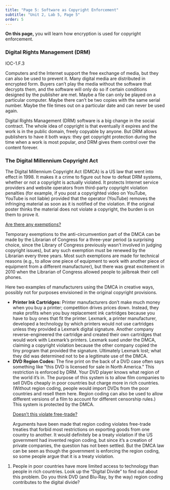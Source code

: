 ```yaml
---
title: "Page 5: Software as Copyright Enforcement"
subtitle: "Unit 2, Lab 5, Page 5"
order: 5
---
```


::: learn
<p><strong>On this page,</strong> you will learn how encryption is used
for copyright enforcement.</p>
:::

<h3>Digital Rights Management (DRM)</h3>

::: ap-standard
IOC-1.F.3
:::

<p>Computers and the Internet support the free exchange of media, but
they can also be used to prevent it. Many digital media are distributed
in encrypted form. Buyers can't play the media without the software that
decrypts them, and the software will only do so if certain conditions
designed by the publisher are met. Maybe a file can only be played on a
particular computer. Maybe there can't be two copies with the same
serial number. Maybe the file times out on a particular date and can
never be used again.</p>

<p>Digital Rights Management (DRM) software is a big change in the
social contract. The whole idea of copyright is that eventually it
expires and the work is in the public domain, freely copyable by anyone.
But DRM allows publishers to have it both ways: they get copyright
protection during the time when a work is most popular, <em>and</em> DRM
gives them control over the content forever.</p>

<h3>The Digital Millennium Copyright Act</h3>

<p>The Digital Millennium Copyright Act (DMCA) is a US law that went
into effect in 1998. It makes it a crime to figure out how to defeat DRM
systems, whether or not a copyright is actually violated. It protects
Internet service providers and website operators from third-party
copyright violation penalties (for example, if you post a copyrighted
video on YouTube, YouTube is not liable) provided that the operator
(YouTube) removes the infringing material as soon as it is notified of
the violation. If the original poster thinks the material does not
violate a copyright, the burden is on them to prove it.</p>

::: endnote
<a href="#hint-exemptions" data-toggle="collapse" title="Are there any exemptions to DMCA?">Are
there any exemptions?</a>

::: {#hint-exemptions .collapse}
Temporary exemptions to the anti-circumvention part of the DMCA can be
made by the Librarian of Congress for a three-year period (a surprising
choice, since the Library of Congress previously wasn't involved in
judging copyright issues), but any such exemption must be renewed by the
Librarian every three years. Most such exemptions are made for technical
reasons (e.g., to allow one piece of equipment to work with another
piece of equipment from a different manufacturer), but there was great
excitement in 2010 when the Librarian of Congress allowed people to
jailbreak their cell phones.
:::
:::

<p>

Here two examples of manufacturers using the DMCA in creative ways,
possibly not for purposes envisioned in the original copyright
provisions.

<ul>

<li><strong>Printer Ink Cartridges:</strong> Printer manufacturers don't
make much money when you buy a printer; competition drives prices down.
Instead, they make profits when you buy replacement ink cartridges
because you have to buy ones that fit the printer. Lexmark, a printer
manufacturer, developed a technology by which printers would not use
cartridges unless they provided a Lexmark digital signature. Another
company reverse-engineered the cartridge and created their own
cartridges that would work with Lexmark's printers. Lexmark sued under
the DMCA, claiming a copyright violation because the other company
copied the tiny program that provided the signature. Ultimately Lexmark
lost; what they did was determined not to be a legitimate use of the
DMCA.</li>

<li><strong>DVD Region Codes:</strong> The fine print on the back of a
DVD case often says something like "this DVD is licensed for sale in
North America." This restriction is enforced by DRM. Your DVD player
knows what region of the world it's in. The purpose of this system is to
allow film companies to sell DVDs cheaply in poor countries but charge
more in rich countries. (Without region coding, people would import DVDs
from the poor countries and resell them here. Region coding can also be
used to allow different versions of a film to account for different
censorship rules.) This system is protected by the DMCA.</li>

::: endnote
<a href="#hint-free-trade" data-toggle="collapse" title="Doesn't DVD region coding violate free-trade?">Doesn't
this violate free-trade?</a>

::: {#hint-free-trade .collapse}
Arguments have been made that region coding violates free-trade treaties
that forbid most restrictions on exporting goods from one country to
another. It would definitely be a treaty violation if the US government
had invented region coding, but since it's a creation of private
companies, the question has not been settled. But the DMCA law can be
seen as though the government is enforcing the region coding, so some
people argue that it is a treaty violation.
:::
:::

</ul>

</p>

::: {#first .forYouToDo}
<ol>

<li>People in poor countries have more limited access to technology than
people in rich countries. Look up the "Digital Divide" to find out about
this problem. Do you think DVD (and Blu-Ray, by the way) region coding
contributes to the digital divide?</li>

</ol>
:::
